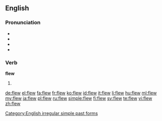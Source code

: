 ==English==

===Pronunciation===
* {{audio|en-us-flew.ogg|Audio (US)}}
* {{IPA|/fluː/}}
* {{rhymes|uː}}
* {{homophones|lang=en|flu|flue}}

===Verb===
'''flew'''

# {{simple past of|fly}}

[[Category:English irregular simple past forms]]

[[de:flew]]
[[el:flew]]
[[fa:flew]]
[[fr:flew]]
[[ko:flew]]
[[id:flew]]
[[it:flew]]
[[li:flew]]
[[hu:flew]]
[[ml:flew]]
[[my:flew]]
[[ja:flew]]
[[pl:flew]]
[[ru:flew]]
[[simple:flew]]
[[fi:flew]]
[[sv:flew]]
[[te:flew]]
[[vi:flew]]
[[zh:flew]]